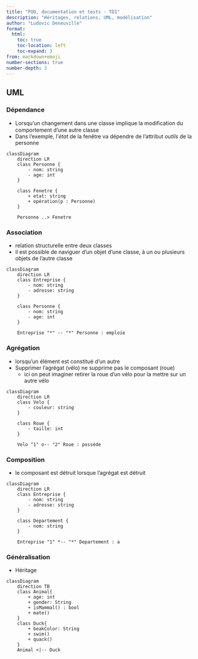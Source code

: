 ```yaml
---
title: "POO, documentation et tests - TD1"
description: "Héritages, relations, UML, modélisation"
author: "Ludovic Deneuville"
format:
  html:
    toc: true
    toc-location: left
    toc-expand: 3
from: markdown+emoji
number-sections: true
number-depth: 3
---
```


## UML

### Dépendance

- Lorsqu'un changement dans une classe implique la modiﬁcation du comportement d'une autre classe
- Dans l'exemple, l'*état* de la fenêtre va dépendre de l'attribut *outils* de la personne

```mermaid
classDiagram
    direction LR
    class Personne {
        - nom: string
        - age: int
    }

    class Fenetre {
        + etat: string
        + opération(p : Personne)
    }

    Personne ..> Fenetre
```

### Association

- relation structurelle entre deux classes
- il est possible de naviguer d'un objet d'une classe, à un ou plusieurs objets de l'autre classe

```mermaid
classDiagram
    direction LR
    class Entreprise {
        - nom: string
        - adresse: string
    }
    
    class Personne {
        - nom: string
        - age: int
    }
    
    Entreprise "*" -- "*" Personne : emploie
```

### Agrégation

- lorsqu'un élément est constitué d'un autre
- Supprimer l'agrégat (vélo) ne supprime pas le composant (roue)
  - ici on peut imaginer retirer la roue d'un vélo pour la mettre sur un autre vélo

```mermaid
classDiagram
    direction LR
    class Velo {
        - couleur: string
    }
    
    class Roue {
        - taille: int
    }
    
    Velo "1" o-- "2" Roue : posséde
```


### Composition

- le composant est détruit lorsque l'agrégat est détruit

```mermaid
classDiagram
    direction LR
    class Entreprise {
        - nom: string
        - adresse: string
    }
    
    class Departement {
        - nom: string
    }
    
    Entreprise "1" *-- "*" Departement : a
```

### Généralisation

- Héritage

```mermaid
classDiagram
    direction TB
    class Animal{
        + age: int
        + gender: String
        + isMammal() : bool
        + mate()
    }
    class Duck{
        + beakColor: String
        + swim()
        + quack()
    }
    Animal <|-- Duck
```